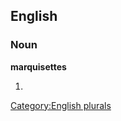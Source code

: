 
==English==

===Noun===
'''marquisettes'''

# {{plural of|[[marquisette]]}}

[[Category:English plurals]]